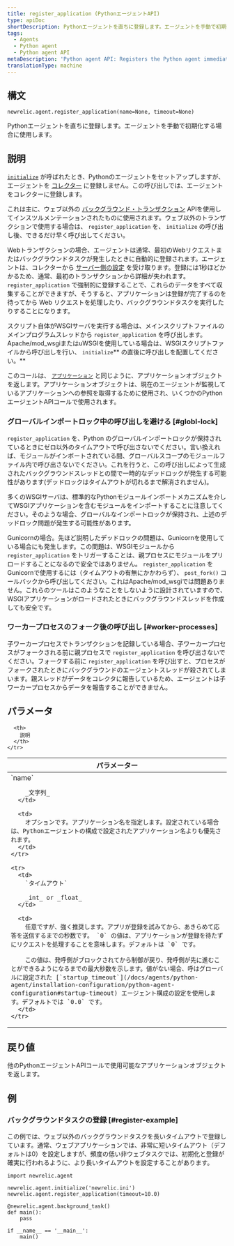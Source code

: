 ```yaml
---
title: register_application (PythonエージェントAPI)
type: apiDoc
shortDescription: Pythonエージェントを直ちに登録します。エージェントを手動で初期化する場合に使用します。
tags:
  - Agents
  - Python agent
  - Python agent API
metaDescription: 'Python agent API: Registers the Python agent immediately, instead of allowing it to be done more passively.'
translationType: machine
---
```


## 構文

```
newrelic.agent.register_application(name=None, timeout=None)
```

Pythonエージェントを直ちに登録します。エージェントを手動で初期化する場合に使用します。

## 説明

[`initialize`](/docs/agents/python-agent/python-agent-api/initialize) が呼ばれたとき、Pythonのエージェントをセットアップしますが、エージェントを [コレクター](/docs/accounts-partnerships/education/getting-started-new-relic/glossary#collector) に登録しません。この呼び出しでは、エージェントをコレクターに登録します。

これは主に、ウェブ以外の [バックグラウンド・トランザクション](/docs/agents/python-agent/python-agent-api/background_task) APIを使用してインスツルメンテーションされたものに使用されます。ウェブ以外のトランザクションで使用する場合は、 `register_application` を、 `initialize` の呼び出し後、できるだけ早く呼び出してください。

Webトランザクションの場合、エージェントは通常、最初のWebリクエストまたはバックグラウンドタスクが発生したときに自動的に登録されます。エージェントは、コレクターから [サーバー側の設定](/docs/agents/manage-apm-agents/configuration/configure-agent#ssc) を受け取ります。登録には1秒ほどかかるため、通常、最初のトランザクションから詳細が失われます。 `register_application` で強制的に登録することで、これらのデータをすべて収集することができますが、そうすると、アプリケーションは登録が完了するのを待ってから Web リクエストを処理したり、バックグラウンドタスクを実行したりすることになります。

スクリプト自体がWSGIサーバを実行する場合は、メインスクリプトファイルのメインプログラムスレッドから `register_application` を呼び出します。Apache/mod_wsgiまたはuWSGIを使用している場合は、WSGIスクリプトファイルから呼び出しを行い、 `initialize`** の直後に呼び出しを配置してください。**

このコールは、 [`アプリケーション`](/docs/agents/python-agent/python-agent-api/application) と同じように、アプリケーションオブジェクトを返します。アプリケーションオブジェクトは、現在のエージェントが監視しているアプリケーションへの参照を取得するために使用され、いくつかのPythonエージェントAPIコールで使用されます。

### グローバルインポートロック中の呼び出しを避ける [#globl-lock]

`register_application` を、Python のグローバルインポートロックが保持されているときにゼロ以外のタイムアウトで呼び出さないでください。言い換えれば、モジュールがインポートされている間、グローバルスコープのモジュールファイル内で呼び出さないでください。これを行うと、この呼び出しによって生成されたバックグラウンドスレッドとの間で一時的なデッドロックが発生する可能性があります(デッドロックはタイムアウトが切れるまで解消されません)。

多くのWSGIサーバは、標準的なPythonモジュールインポートメカニズムを介してWSGIアプリケーションを含むモジュールをインポートすることに注意してください。そのような場合、グローバルなインポートロックが保持され、上述のデッドロック問題が発生する可能性があります。

Gunicornの場合。先ほど説明したデッドロックの問題は、Gunicornを使用している場合にも発生します。この問題は、WSGIモジュールから `register_application` をトリガーすることは、親プロセスにモジュールをプリロードすることになるので安全ではありません。 `register_application` をGunicornで使用するには（タイムアウトの有無にかかわらず）、 `post_fork()` コールバックから呼び出してください。これはApache/mod_wsgiでは問題ありません。これらのツールはこのようなことをしないように設計されていますので、WSGIアプリケーションがロードされたときにバックグラウンドスレッドを作成しても安全です。

### ワーカープロセスのフォーク後の呼び出し [#worker-processes]

子ワーカープロセスでトランザクションを記録している場合、子ワーカープロセスがフォークされる前に親プロセスで `register_application` を呼び出さないでください。フォークする前に `register_application` を呼び出すと、プロセスがフォークされたときにバックグラウンドのエージェントスレッドが殺されてしまいます。親スレッドがデータをコレクタに報告しているため、エージェントは子ワーカープロセスからデータを報告することができません。

## パラメータ

<table>
  <thead>
    <tr>
      <th width="25%">
        パラメーター
      </th>

      <th>
        説明
      </th>
    </tr>
  </thead>

  <tbody>
    <tr>
      <td>
        `name`

        _文字列_
      </td>

      <td>
        オプションです。アプリケーション名を指定します。設定されている場合は、Pythonエージェントの構成で設定されたアプリケーション名よりも優先されます。
      </td>
    </tr>

    <tr>
      <td>
        `タイムアウト`

        _int_ or _float_
      </td>

      <td>
        任意ですが、強く推奨します。アプリが登録を試みてから、あきらめて応答を送信するまでの秒数です。 `0` の値は、アプリケーションが登録を待たずにリクエストを処理することを意味します。デフォルトは `0` です。

        この値は、発呼側がブロックされてから制御が戻り、発呼側が先に進むことができるようになるまでの最大秒数を示します。値がない場合、呼はグローバルに設定された [`startup_timeout`](/docs/agents/python-agent/installation-configuration/python-agent-configuration#startup-timeout) エージェント構成の設定を使用します。デフォルトでは `0.0` です。
      </td>
    </tr>
  </tbody>
</table>

## 戻り値

他のPythonエージェントAPIコールで使用可能なアプリケーションオブジェクトを返します。

## 例

### バックグラウンドタスクの登録 [#register-example]

この例では、ウェブ以外のバックグラウンドタスクを長いタイムアウトで登録しています。通常、ウェブアプリケーションでは、非常に短いタイムアウト（デフォルトは0）を設定しますが、頻度の低い非ウェブタスクでは、初期化と登録が確実に行われるように、より長いタイムアウトを設定することがあります。

```
import newrelic.agent

newrelic.agent.initialize('newrelic.ini')
newrelic.agent.register_application(timeout=10.0)

@newrelic.agent.background_task()
def main():
    pass

if __name__ == '__main__':
    main()
```